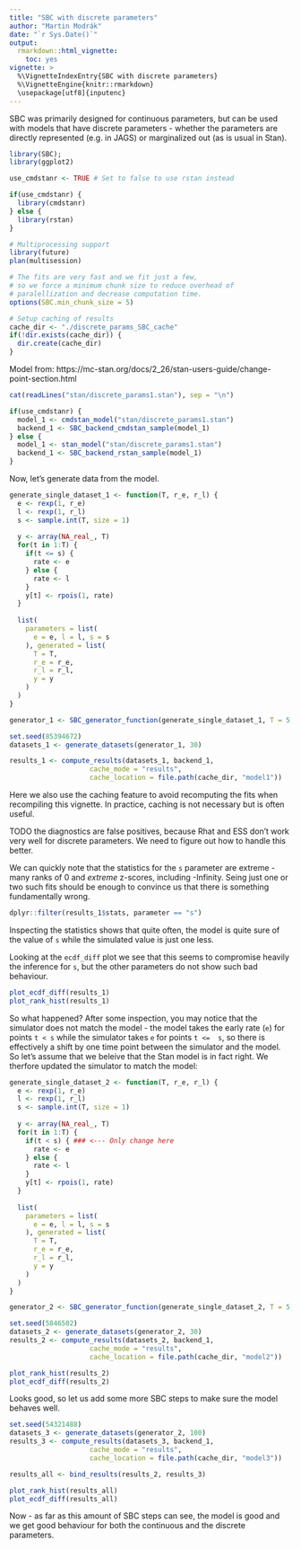 ```yaml
---
title: "SBC with discrete parameters"
author: "Martin Modrák"
date: "`r Sys.Date()`"
output: 
  rmarkdown::html_vignette:
    toc: yes
vignette: >
  %\VignetteIndexEntry{SBC with discrete parameters}
  %\VignetteEngine{knitr::rmarkdown}
  \usepackage[utf8]{inputenc}
---
```


SBC was primarily designed for continuous parameters, but can be used
with models that have discrete parameters - whether the parameters
are directly represented (e.g. in JAGS) or marginalized out (as is usual in Stan).

```r
library(SBC); 
library(ggplot2)

use_cmdstanr <- TRUE # Set to false to use rstan instead

if(use_cmdstanr) {
  library(cmdstanr)
} else {
  library(rstan)
}

# Multiprocessing support
library(future)
plan(multisession)

# The fits are very fast and we fit just a few, 
# so we force a minimum chunk size to reduce overhead of
# paralellization and decrease computation time.
options(SBC.min_chunk_size = 5)

# Setup caching of results
cache_dir <- "./discrete_params_SBC_cache"
if(!dir.exists(cache_dir)) {
  dir.create(cache_dir)
}

```

Model from:
https://mc-stan.org/docs/2_26/stan-users-guide/change-point-section.html

```r
cat(readLines("stan/discrete_params1.stan"), sep = "\n")
```

```r
if(use_cmdstanr) {
  model_1 <- cmdstan_model("stan/discrete_params1.stan")
  backend_1 <- SBC_backend_cmdstan_sample(model_1)
} else {
  model_1 <- stan_model("stan/discrete_params1.stan")
  backend_1 <- SBC_backend_rstan_sample(model_1)
}
```

Now, let's generate data from the model.

```r
generate_single_dataset_1 <- function(T, r_e, r_l) {
  e <- rexp(1, r_e)
  l <- rexp(1, r_l)
  s <- sample.int(T, size = 1)
  
  y <- array(NA_real_, T)
  for(t in 1:T) {
    if(t <= s) {
      rate <- e
    } else {
      rate <- l
    }
    y[t] <- rpois(1, rate) 
  }
  
  list(
    parameters = list(
      e = e, l = l, s = s
    ), generated = list(
      T = T,
      r_e = r_e,
      r_l = r_l,
      y = y
    )
  )
}

generator_1 <- SBC_generator_function(generate_single_dataset_1, T = 5, r_e = 0.5, r_l = 0.1)
```


```r
set.seed(85394672)
datasets_1 <- generate_datasets(generator_1, 30)

```

```r
results_1 <- compute_results(datasets_1, backend_1, 
                    cache_mode = "results", 
                    cache_location = file.path(cache_dir, "model1"))
```

Here we also use the caching feature to avoid recomputing the fits when recompiling this vignette. 
In practice, caching is not necessary but is often useful.

TODO the diagnostics are false positives, because Rhat and ESS don't work very well for discrete parameters.
We need to figure out how to handle this better.

We can quickly note that the statistics for the `s` parameter are extreme - many ranks of 0 and _extreme_ z-scores, including -Infinity. Seing just one or two such fits should be enough to convince us that there is something fundamentally wrong.

```r
dplyr::filter(results_1$stats, parameter == "s") 
```


Inspecting the statistics shows that quite often, the model is quite sure of the value of `s` while the simulated value is just one less. 

Looking at the `ecdf_diff` plot we see that this seems to compromise heavily the inference for `s`, but the other parameters do not show such bad behaviour.

```r
plot_ecdf_diff(results_1)
plot_rank_hist(results_1)
```

So what happened? After some inspection, you may notice that the simulator does not match the model - the model takes the early rate (`e`) for points `t < s` while the simulator takes `e` for points `t <=  s`, so there is effectively a shift by one time point between the simulator and the model. So let's assume that we beleive that the Stan model is in fact right. We therfore updated the simulator to match the model:


```r
generate_single_dataset_2 <- function(T, r_e, r_l) {
  e <- rexp(1, r_e)
  l <- rexp(1, r_l)
  s <- sample.int(T, size = 1)
  
  y <- array(NA_real_, T)
  for(t in 1:T) {
    if(t < s) { ### <--- Only change here
      rate <- e
    } else {
      rate <- l
    }
    y[t] <- rpois(1, rate) 
  }
  
  list(
    parameters = list(
      e = e, l = l, s = s
    ), generated = list(
      T = T,
      r_e = r_e,
      r_l = r_l,
      y = y
    )
  )
}

generator_2 <- SBC_generator_function(generate_single_dataset_2, T = 5, r_e = 0.5, r_l = 0.1)
```



```r
set.seed(5846502)
datasets_2 <- generate_datasets(generator_2, 30)
results_2 <- compute_results(datasets_2, backend_1, 
                    cache_mode = "results", 
                    cache_location = file.path(cache_dir, "model2"))
```

```r
plot_rank_hist(results_2)
plot_ecdf_diff(results_2)
```


Looks good, so let us add some more SBC steps to make sure the model behaves well.

```r
set.seed(54321488)
datasets_3 <- generate_datasets(generator_2, 100)
results_3 <- compute_results(datasets_3, backend_1, 
                    cache_mode = "results", 
                    cache_location = file.path(cache_dir, "model3"))

results_all <- bind_results(results_2, results_3)
```

```r
plot_rank_hist(results_all)
plot_ecdf_diff(results_all)
```


Now - as far as this amount of SBC steps can see, the model is good and we get good behaviour for both the continuous and the discrete parameters.

